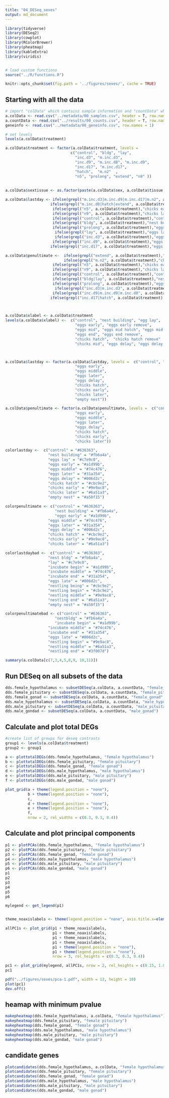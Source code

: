 ```yaml
---
title: "04_DESeq_sexes"
output: md_document
---
```


```r

library(tidyverse)
library(DESeq2)
library(cowplot)
library(RColorBrewer)
library(pheatmap)
library(kableExtra)
library(viridis)


# load custom functions  
source("../R/functions.R")   

knitr::opts_chunk$set(fig.path = '../figures/sexes/', cache = TRUE)
```

## Starting with all the data

```r
# import "colData" which contains sample information and "countData" which contains read counts
a.colData <- read.csv("../metadata/00_samples.csv", header = T, row.names = 1)
a.countData <- read.csv("../results/00_counts.csv", header = T, row.names = 1)
geneinfo <- read.csv("../metadata/00_geneinfo.csv", row.names = 1)

# set levels
levels(a.colData$treatment)

a.colData$treatment <- factor(a.colData$treatment, levels = 
                             c("control", "bldg", "lay",
                               "inc.d3", "m.inc.d3", 
                               "inc.d9", "m.inc.d8", "m.inc.d9",
                               "inc.d17", "m.inc.d17",
                               "hatch",  "m.n2"  ,
                               "n5", "prolong", "extend", "n9" ))
                               
                               
a.colData$sextissue <- as.factor(paste(a.colData$sex, a.colData$tissue, sep = "_"))

a.colData$lastday <- ifelse(grepl("m.inc.d3|m.inc.d9|m.inc.d17|m.n2", a.colData$treatment), "empty nest", 
                    ifelse(grepl("m.inc.d8|hatch|extend", a.colData$treatment),"chicks hatch",      
                     ifelse(grepl("n5", a.colData$treatment),"chicks early",
                     ifelse(grepl("n9", a.colData$treatment),"chicks later",
                     ifelse(grepl("control", a.colData$treatment),"control",
                     ifelse(grepl("bldg", a.colData$treatment),"nest building",
                     ifelse(grepl("prolong", a.colData$treatment),"eggs delay",
                      ifelse(grepl("lay", a.colData$treatment),"eggs lay",
                      ifelse(grepl("inc.d3", a.colData$treatment),"eggs early",
                     ifelse(grepl("inc.d9", a.colData$treatment),"eggs middle",
                    ifelse(grepl("inc.d17", a.colData$treatment),"eggs later", NA)))))))))))

a.colData$penultimate <-  ifelse(grepl("extend", a.colData$treatment),"eggs delay",  
                          ifelse(grepl("m.n2", a.colData$treatment),"chicks hatch",
                     ifelse(grepl("n5", a.colData$treatment),"chicks early",
                     ifelse(grepl("n9", a.colData$treatment),"chicks later",
                     ifelse(grepl("control", a.colData$treatment),"control",
                     ifelse(grepl("bldg|lay", a.colData$treatment),"nest building",
                     ifelse(grepl("prolong", a.colData$treatment),"eggs delay",
                      ifelse(grepl("inc.d3|m.inc.d3", a.colData$treatment),"eggs early",
                     ifelse(grepl("inc.d9|m.inc.d9|m.inc.d8", a.colData$treatment),"eggs middle",
                    ifelse(grepl("inc.d17|hatch", a.colData$treatment),"eggs later", NA))))))))))



a.colData$xlabel <- a.colData$treatment
levels(a.colData$xlabel) <-  c("control", "nest building", "egg lay",
                               "eggs early", "eggs early remove", 
                               "eggs mid", "eggs mid hatch", "eggs mid remove",
                               "eggs end", "eggs end remove",
                               "chicks hatch",  "chicks hatch remove"  ,
                               "chicks mid", "eggs delay", "eggs delay hatch", "chicks end")



a.colData$lastday <- factor(a.colData$lastday, levels =  c("control", "nest building", "eggs lay",
                               "eggs early",  
                               "eggs middle", 
                               "eggs later", 
                               "eggs delay",
                               "chicks hatch",
                               "chicks early", 
                               "chicks later", 
                               "empty nest"))

a.colData$penultimate <- factor(a.colData$penultimate, levels =  c("control", "nest building",
                               "eggs early",  
                               "eggs middle", 
                               "eggs later", 
                               "eggs delay",
                               "chicks hatch",
                               "chicks early", 
                               "chicks later"))

colorlastday <-  c("control" = "#636363", 
                   "nest building" = "#fb6a4a", 
                   "eggs lay" = "#c7e9c0",
                   "eggs early" = "#a1d99b",
                   "eggs middle" = "#74c476", 
                   "eggs later" = "#31a354",  
                   "eggs delay" = "#006d2c",
                   "chicks hatch" = "#cbc9e2",   
                   "chicks early" = "#9e9ac8", 
                   "chicks later" = "#6a51a3",
                   "empty nest" = "#a50f15")

colorpenultimate <- c("control" = "#636363", 
                      "nest building" = "#fb6a4a", 
                      "eggs early" = "#a1d99b",
                   "eggs middle" = "#74c476", 
                   "eggs later" = "#31a354",  
                   "eggs delay" = "#006d2c",
                   "chicks hatch" = "#cbc9e2",   
                   "chicks early" = "#9e9ac8", 
                   "chicks later" = "#6a51a3")

colorlastdaybad <-  c("control" = "#636363", 
                   "nest bldg" = "#fb6a4a", 
                   "lay" = "#c7e9c0",
                   "incubate begin" = "#a1d99b",
                   "incubate middle" = "#74c476", 
                   "incubate end" = "#31a354",  
                   "eggs late" = "#006d2c",
                   "nestling being" = "#cbc9e2",  
                   "nestling begin" = "#cbc9e2",   
                   "nestling middle" = "#9e9ac8", 
                   "nestling end" = "#6a51a3",
                   "empty nest" = "#a50f15")

colorpenultimatebad <- c("control" = "#636363", 
                      "nestbldg" = "#fb6a4a", 
                      "incubate begin" = "#a1d99b",
                   "incubate middle" = "#74c476", 
                   "incubate end" = "#31a354",  
                   "eggs late" = "#006d2c",
                   "nestling begin" = "#9e9ac8",   
                   "nestling middle" = "#6a51a3", 
                   "nestling end" = "#3f007d")

summary(a.colData[c(7,3,4,5,8,9, 10,11)])

```

## Run DESeq on all subsets of the data


```r
dds.female_hypothalamus <- subsetDESeq(a.colData, a.countData, "female_hypothalamus")
dds.female_pituitary <- subsetDESeq(a.colData, a.countData, "female_pituitary" )
dds.female_gonad <- subsetDESeq(a.colData, a.countData, "female_gonad" )
dds.male_hypothalamus <- subsetDESeq(a.colData, a.countData, "male_hypothalamus" )
dds.male_pituitary <- subsetDESeq(a.colData, a.countData, "male_pituitary"  )
dds.male_gondad <- subsetDESeq(a.colData, a.countData, "male_gonad")
```


## Calculate and plot total DEGs

```r

#create list of groups for deseq contrasts
group1 <- levels(a.colData$treatment)
group2 <- group1

a <- plottotalDEGs(dds.female_hypothalamus, "female hypothalamus")
b <- plottotalDEGs(dds.female_pituitary, "female pituitary")
c <- plottotalDEGs(dds.female_gonad, "female gonad")
d <- plottotalDEGs(dds.male_hypothalamus, "male hypothalamus")
e <- plottotalDEGs(dds.male_pituitary, "male pituitary")
f <- plottotalDEGs(dds.male_gondad, "male gonad")

plot_grid(a + theme(legend.position = "none"),
          b + theme(legend.position = "none"),
          c,
          d + theme(legend.position = "none"),
          e + theme(legend.position = "none"),
          f,
          nrow = 2, rel_widths = c(0.3, 0.3, 0.4)) 
```

## Calculate and plot principal components

```r
p1 <- plotPCAs(dds.female_hypothalamus, "female hypothalamus")
p2 <- plotPCAs(dds.female_pituitary, "female pituitary")      
p3 <- plotPCAs(dds.female_gonad, "female gonad")
p4 <- plotPCAs(dds.male_hypothalamus, "male hypothalamus")
p5 <- plotPCAs(dds.male_pituitary, "male pituitary")
p6 <- plotPCAs(dds.male_gondad, "male gonad")
p1
p2
p3
p4
p5
p6

```

```r
mylegend <- get_legend(p1)


theme_noaxislabels <- theme(legend.position = "none", axis.title.x=element_blank(),axis.text.x=element_blank())

allPC1s <- plot_grid(p1 + theme_noaxislabels, 
                     p1 + theme_noaxislabels, 
                     p1 + theme_noaxislabels,
                     p1 + theme_noaxislabels,
                     p1 + theme(legend.position = "none"),
                     p1 + theme(legend.position = "none"),
                     nrow = 3, rel_heights = c(0.3, 0.3, 0.4))

pc1 <- plot_grid(mylegend, allPC1s, nrow = 2, rel_heights = c(0.15, 1.0))
pc1

pdf("../figures/sexes/pca-1.pdf", width = 12, height = 10)
plot(pc1)
dev.off()
```

## heamap with minimum pvalue

```r
makepheatmap(dds.female_hypothalamus, a.colData, "female hypothalamus")
makepheatmap(dds.female_pituitary, "female pituitary")
makepheatmap(dds.female_gonad, "female gonad")
makepheatmap(dds.male_hypothalamus, "male hypothalamus")
makepheatmap(dds.male_pituitary, "male pituitary")
makepheatmap(dds.male_gondad, "male gonad")        
```

## candidate genes

```r
plotcandidates(dds.female_hypothalamus, a.colData, "female hypothalamus")
plotcandidates(dds.female_pituitary, "female pituitary")
plotcandidates(dds.female_gonad, "female gonad")
plotcandidates(dds.male_hypothalamus, "male hypothalamus")
plotcandidates(dds.male_pituitary, "male pituitary")
plotcandidates(dds.male_gondad, "male gonad")
```


